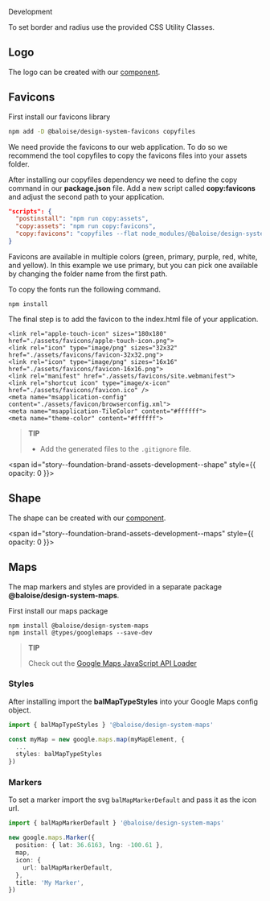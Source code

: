 
<bal-doc-banner id="story--foundation-brand-assets-development--logo" subtitle="Foundation/Brand Assets" color="yellow">Development</bal-doc-banner>

<bal-doc-lead>To set border and radius use the provided CSS Utility Classes.</bal-doc-lead>

## Logo

The logo can be created with our [component](?path=/docs/components-logo--basic).

<Canvas withSource="open">
  <Story id="foundation-brand-assets-development--logo" />
</Canvas>

## Favicons

First install our favicons library

```bash
npm add -D @baloise/design-system-favicons copyfiles
```

We need provide the favicons to our web application.
To do so we recommend the tool copyfiles to copy the favicons files into your assets folder.

After installing our copyfiles dependency we need to define the copy command in our **package.json** file.
Add a new script called **copy:favicons** and adjust the second path to your application.

```json
"scripts": {
  "postinstall": "npm run copy:assets",
  "copy:assets": "npm run copy:favicons",
  "copy:favicons": "copyfiles --flat node_modules/@baloise/design-system-favicons/icons/primary/* src/assets/favicons"
}
```

Favicons are available in multiple colors (green, primary, purple, red, white, and yellow).
In this example we use primary, but you can pick one available by changing the folder name from the first path.

To copy the fonts run the following command.

```
npm install
```

The final step is to add the favicon to the index.html file of your application.

```
<link rel="apple-touch-icon" sizes="180x180" href="./assets/favicons/apple-touch-icon.png">
<link rel="icon" type="image/png" sizes="32x32" href="./assets/favicons/favicon-32x32.png">
<link rel="icon" type="image/png" sizes="16x16" href="./assets/favicons/favicon-16x16.png">
<link rel="manifest" href="./assets/favicons/site.webmanifest">
<link rel="shortcut icon" type="image/x-icon" href="./assets/favicons/favicon.ico" />
<meta name="msapplication-config" content="./assets/favicon/browserconfig.xml">
<meta name="msapplication-TileColor" content="#ffffff">
<meta name="theme-color" content="#ffffff">
```

> **TIP**
>
> - Add the generated files to the `.gitignore` file.

<span id="story--foundation-brand-assets-development--shape" style={{ opacity: 0 }}></span>

## Shape

The shape can be created with our [component](?path=/docs/components-shape--basic).

<Canvas withSource="open">
  <Story id="foundation-brand-assets-development--shape" />
</Canvas>

<span id="story--foundation-brand-assets-development--maps" style={{ opacity: 0 }}></span>

## Maps

The map markers and styles are provided in a separate package **@baloise/design-system-maps**.

First install our maps package

```
npm install @baloise/design-system-maps
npm install @types/googlemaps --save-dev
```

> **TIP**
>
> Check out the [Google Maps JavaScript API Loader](https://github.com/googlemaps/js-api-loader)

### Styles

After installing import the **balMapTypeStyles** into your Google Maps config object.

```typescript
import { balMapTypeStyles } '@baloise/design-system-maps'

const myMap = new google.maps.map(myMapElement, {
  ...
  styles: balMapTypeStyles
})
```

### Markers

To set a marker import the svg `balMapMarkerDefault` and pass it as the icon url.

```typescript
import { balMapMarkerDefault } '@baloise/design-system-maps'

new google.maps.Marker({
  position: { lat: 36.6163, lng: -100.61 },
  map,
  icon: {
    url: balMapMarkerDefault,
  },
  title: 'My Marker',
})
```

<bal-doc-github link="/stories/foundation/brand-assets/02-development.docs.mdx"></bal-doc-github>
